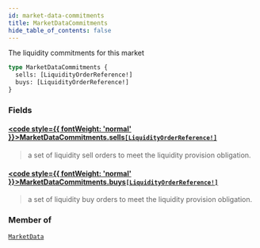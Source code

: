 ```yaml
---
id: market-data-commitments
title: MarketDataCommitments
hide_table_of_contents: false
---
```








The liquidity commitments for this market

```graphql
type MarketDataCommitments {
  sells: [LiquidityOrderReference!]
  buys: [LiquidityOrderReference!]
}
```


### Fields

#### [<code style={{ fontWeight: 'normal' }}>MarketDataCommitments.<b>sells</b></code>](#)<Bullet />[`[LiquidityOrderReference!]`](/docs/testnet/graphql/objects/liquidity-order-reference) <Badge class="secondary" text="list"/> <Badge class="secondary" text="object"/>
> a set of liquidity sell orders to meet the liquidity provision obligation.
> 

#### [<code style={{ fontWeight: 'normal' }}>MarketDataCommitments.<b>buys</b></code>](#)<Bullet />[`[LiquidityOrderReference!]`](/docs/testnet/graphql/objects/liquidity-order-reference) <Badge class="secondary" text="list"/> <Badge class="secondary" text="object"/>
> a set of liquidity buy orders to meet the liquidity provision obligation.
> 



### Member of

[`MarketData`](/docs/testnet/graphql/objects/market-data)  <Badge class="secondary" text="object"/>



